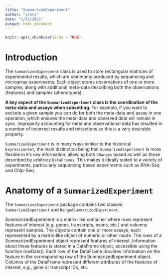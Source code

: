 ```yaml
---
title: "SummarizedExperiment"
author: "yincy"
date: "1/15/2021"
output: html_document
---
```


```r
knitr::opts_chunk$set(echo = TRUE)
```

# Introduction  
The `SummarizedExperiment` class is used to store rectangular matrices of experimental results, which are commonly produced by sequencing and microarray experiments. Each object stores observations of one or more samples, along with additional meta-data describing both the observations (features) and samples (phenotypes).  

**A key aspect of the `SummarizedExperiment` class is the coordination of the meta-data and assays when subsetting**. For example, if you want to exclude a given sample you can do for both the meta-data and assay in one operation, which ensures the meta-data and observed data will remain in sync. Improperly accounting for meta and observational data has resulted in a number of incorrect results and retractions so this is a very desirable property.  

`SummarizedExperiment` is in many ways similar to the historical `ExpressionSet`, the main distinction being that  `SummarizedExperiment` is more flexible in it’s row information, allowing both `GRanges` based as well as those described by arbitrary  `DataFrames`. This makes it ideally suited to a variety of experiments, particularly sequencing based experiments such as RNA-Seq and ChIp-Seq.  


# Anatomy of a `SummarizedExperiment`  
The `SummarizedExperiment` package contains two classes: `SummarizedExperiment` and `RangedSummarizedExperiment`.  

SummarizedExperiment is a matrix-like container where rows represent features of interest (e.g. genes, transcripts, exons, etc.) and columns represent samples. The objects contain one or more assays, each represented by a matrix-like object of numeric or other mode. The rows of a SummarizedExperiment object represent features of interest. Information about these features is stored in a  DataFrame object, accessible using the function rowData(). Each row of the DataFrame provides information on the feature in the corresponding row of the SummarizedExperiment object. Columns of the DataFrame represent different attributes of the features of interest, e.g., gene or transcript IDs, etc.  






